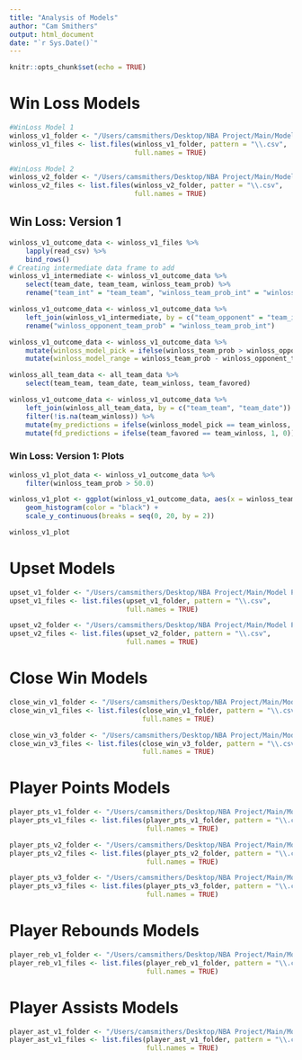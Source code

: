```yaml
---
title: "Analysis of Models"
author: "Cam Smithers"
output: html_document
date: "`r Sys.Date()`"
---
```


```r
knitr::opts_chunk$set(echo = TRUE)
```

# Win Loss Models

```r
#WinLoss Model 1
winloss_v1_folder <- "/Users/camsmithers/Desktop/NBA Project/Main/Model Predictions/WinLoss1"
winloss_v1_files <- list.files(winloss_v1_folder, pattern = "\\.csv",
                               full.names = TRUE)

#WinLoss Model 2
winloss_v2_folder <- "/Users/camsmithers/Desktop/NBA Project/Main/Model Predictions/WinLoss2"
winloss_v2_files <- list.files(winloss_v2_folder, patter = "\\.csv",
                               full.names = TRUE)
```

## Win Loss: Version 1

```r
winloss_v1_outcome_data <- winloss_v1_files %>%
    lapply(read_csv) %>%
    bind_rows()
# Creating intermediate data frame to add 
winloss_v1_intermediate <- winloss_v1_outcome_data %>%
    select(team_date, team_team, winloss_team_prob) %>%
    rename("team_int" = "team_team", "winloss_team_prob_int" = "winloss_team_prob")

winloss_v1_outcome_data <- winloss_v1_outcome_data %>%
    left_join(winloss_v1_intermediate, by = c("team_opponent" = "team_int", "team_date" = "team_date")) %>%
    rename("winloss_opponent_team_prob" = "winloss_team_prob_int")

winloss_v1_outcome_data <- winloss_v1_outcome_data %>%
    mutate(winloss_model_pick = ifelse(winloss_team_prob > winloss_opponent_team_prob, 1, 0)) %>%
    mutate(winloss_model_range = winloss_team_prob - winloss_opponent_team_prob)

winloss_all_team_data <- all_team_data %>%
    select(team_team, team_date, team_winloss, team_favored)

winloss_v1_outcome_data <- winloss_v1_outcome_data %>%
    left_join(winloss_all_team_data, by = c("team_team", "team_date")) %>%
    filter(!is.na(team_winloss)) %>%
    mutate(my_predictions = ifelse(winloss_model_pick == team_winloss, 1, 0)) %>%
    mutate(fd_predictions = ifelse(team_favored == team_winloss, 1, 0))
```

### Win Loss: Version 1: Plots

```r
winloss_v1_plot_data <- winloss_v1_outcome_data %>%
    filter(winloss_team_prob > 50.0)

winloss_v1_plot <- ggplot(winloss_v1_outcome_data, aes(x = winloss_team_prob, fill = as.factor(team_winloss))) + 
    geom_histogram(color = "black") + 
    scale_y_continuous(breaks = seq(0, 20, by = 2))

winloss_v1_plot
```

# Upset Models

```r
upset_v1_folder <- "/Users/camsmithers/Desktop/NBA Project/Main/Model Predictions/Upset1"
upset_v1_files <- list.files(upset_v1_folder, pattern = "\\.csv",
                             full.names = TRUE)

upset_v2_folder <- "/Users/camsmithers/Desktop/NBA Project/Main/Model Predictions/Upset2"
upset_v2_files <- list.files(upset_v2_folder, pattern = "\\.csv",
                             full.names = TRUE)
```

# Close Win Models

```r
close_win_v1_folder <- "/Users/camsmithers/Desktop/NBA Project/Main/Model Predictions/CloseWin1"
close_win_v1_files <- list.files(close_win_v1_folder, pattern = "\\.csv",
                                 full.names = TRUE)

close_win_v3_folder <- "/Users/camsmithers/Desktop/NBA Project/Main/Model Predictions/CloseWin3"
close_win_v3_files <- list.files(close_win_v3_folder, pattern = "\\.csv",
                                 full.names = TRUE)
```


# Player Points Models

```r
player_pts_v1_folder <- "/Users/camsmithers/Desktop/NBA Project/Main/Model Predictions/PlayerPts1"
player_pts_v1_files <- list.files(player_pts_v1_folder, pattern = "\\.csv",
                                  full.names = TRUE)

player_pts_v2_folder <- "/Users/camsmithers/Desktop/NBA Project/Main/Model Predictions/PlayerPts2"
player_pts_v2_files <- list.files(player_pts_v2_folder, pattern = "\\.csv",
                                  full.names = TRUE)

player_pts_v3_folder <- "/Users/camsmithers/Desktop/NBA Project/Main/Model Predictions/PlayerPts3"
player_pts_v3_files <- list.files(player_pts_v3_folder, pattern = "\\.csv",
                                  full.names = TRUE)
```

# Player Rebounds Models

```r
player_reb_v1_folder <- "/Users/camsmithers/Desktop/NBA Project/Main/Model Predictions/PlayerReb1"
player_reb_v1_files <- list.files(player_reb_v1_folder, pattern = "\\.csv",
                                  full.names = TRUE)
```

# Player Assists Models

```r
player_ast_v1_folder <- "/Users/camsmithers/Desktop/NBA Project/Main/Model Predictions/PlayerAst1"
player_ast_v1_files <- list.files(player_ast_v1_folder, pattern = "\\.csv",
                                  full.names = TRUE)
```

